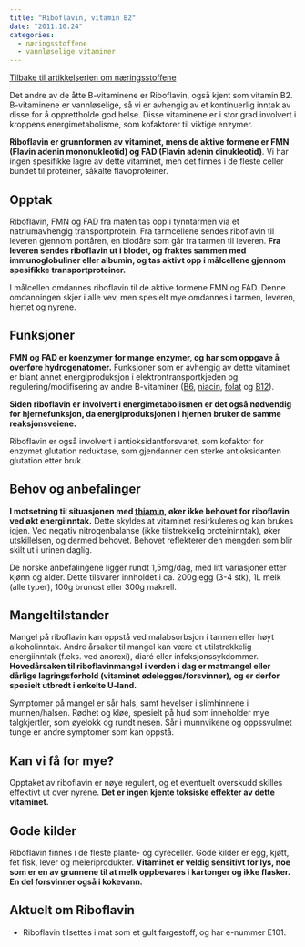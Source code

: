 ```yaml
---
title: "Riboflavin, vitamin B2"
date: "2011.10.24"
categories: 
  - næringsstoffene
  - vannløselige vitaminer
---
```


[Tilbake til artikkelserien om næringsstoffene](../../naeringsstoffer.html)

Det andre av de åtte B-vitaminene er Riboflavin, også kjent som vitamin B2. B-vitaminene er vannløselige, så vi er avhengig av et kontinuerlig inntak av disse for å opprettholde god helse. Disse vitaminene er i stor grad involvert i kroppens energimetabolisme, som kofaktorer til viktige enzymer.

**Riboflavin er grunnformen av vitaminet, mens de aktive formene er FMN (Flavin adenin mononukleotid) og FAD (Flavin adenin dinukleotid)**. Vi har ingen spesifikke lagre av dette vitaminet, men det finnes i de fleste celler bundet til proteiner, såkalte flavoproteiner.

## Opptak

Riboflavin, FMN og FAD fra maten tas opp i tynntarmen via et natriumavhengig transportprotein. Fra tarmcellene sendes riboflavin til leveren gjennom portåren, en blodåre som går fra tarmen til leveren. **Fra leveren sendes riboflavin ut i blodet, og fraktes sammen med immunoglobuliner eller albumin, og tas aktivt opp i målcellene gjennom spesifikke transportproteiner.**

I målcellen omdannes riboflavin til de aktive formene FMN og FAD. Denne omdanningen skjer i alle vev, men spesielt mye omdannes i tarmen, leveren, hjertet og nyrene.

## Funksjoner

**FMN og FAD er koenzymer for mange enzymer, og har som oppgave å overføre hydrogenatomer.** Funksjoner som er avhengig av dette vitaminet er blant annet energiproduksjon i elektrontransportkjeden og regulering/modifisering av andre B-vitaminer ([B6](http://www.friskogfunksjonell.no/b6/ "Pyridoksin, vitamin B6"), [niacin](http://www.friskogfunksjonell.no/niacin/), [folat](http://www.friskogfunksjonell.no/folat/) og [B12](http://www.friskogfunksjonell.no/b12/)).

**Siden riboflavin er involvert i energimetabolismen er det også nødvendig for hjernefunksjon, da energiproduksjonen i hjernen bruker de samme reaksjonsveiene.**

Riboflavin er også involvert i antioksidantforsvaret, som kofaktor for enzymet glutation reduktase, som gjendanner den sterke antioksidanten glutation etter bruk.

## Behov og anbefalinger

**I motsetning til situasjonen med [thiamin](http://www.friskogfunksjonell.no/thiamin/), øker ikke behovet for riboflavin ved økt energiinntak.** Dette skyldes at vitaminet resirkuleres og kan brukes igjen. Ved negativ nitrogenbalanse (ikke tilstrekkelig proteininntak), øker utskillelsen, og dermed behovet. Behovet reflekterer den mengden som blir skilt ut i urinen daglig.

De norske anbefalingene ligger rundt 1,5mg/dag, med litt variasjoner etter kjønn og alder. Dette tilsvarer innholdet i ca. 200g egg (3-4 stk), 1L melk (alle typer), 100g brunost eller 300g makrell.

## Mangeltilstander

Mangel på riboflavin kan oppstå ved malabsorbsjon i tarmen eller høyt alkoholinntak. Andre årsaker til mangel kan være et utilstrekkelig energiinntak (f.eks. ved anorexi), diaré eller infeksjonssykdommer. **Hovedårsaken til riboflavinmangel i verden i dag er matmangel eller dårlige lagringsforhold (vitaminet ødelegges/forsvinner), og er derfor spesielt utbredt i enkelte U-land.**

Symptomer på mangel er sår hals, samt hevelser i slimhinnene i munnen/halsen. Rødhet og kløe, spesielt på hud som inneholder mye talgkjertler, som øyelokk og rundt nesen. Sår i munnvikene og oppssvulmet tunge er andre symptomer som kan oppstå.

## Kan vi få for mye?

Opptaket av riboflavin er nøye regulert, og et eventuelt overskudd skilles effektivt ut over nyrene. **Det er ingen kjente toksiske effekter av dette vitaminet.**

## Gode kilder

Riboflavin finnes i de fleste plante- og dyreceller. Gode kilder er egg, kjøtt, fet fisk, lever og meieriprodukter. **Vitaminet er veldig sensitivt for lys, noe som er en av grunnene til at melk oppbevares i kartonger og ikke flasker. En del forsvinner også i kokevann.**

## Aktuelt om Riboflavin

-   Riboflavin tilsettes i mat som et gult fargestoff, og har e-nummer E101.
